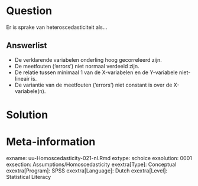 
Question
========
Er is sprake van heteroscedasticiteit als…

Answerlist
----------
* De verklarende variabelen onderling hoog gecorreleerd zijn.
* De meetfouten (‘errors’) niet normaal verdeeld zijn.
* De relatie tussen minimaal 1 van de X-variabelen en de Y-variabele niet-lineair is.
* De variantie van de meetfouten (‘errors’) niet constant is over de X-variabele(n).


Solution
========



Meta-information
================
exname: uu-Homoscedasticity-021-nl.Rmd
extype: schoice
exsolution: 0001
exsection: Assumptions/Homoscedasticity
exextra[Type]: Conceptual
exextra[Program]: SPSS
exextra[Language]: Dutch
exextra[Level]: Statistical Literacy